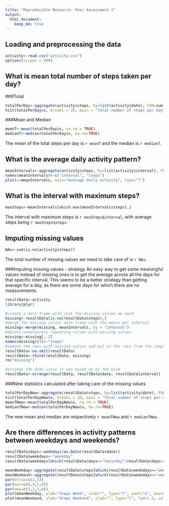 ```yaml
---
title: "Reproducible Research: Peer Assessment 1"
output: 
  html_document:
    keep_md: true
---
```



## Loading and preprocessing the data
```r
activity<-read.csv("activity.csv")
options(scipen = 999)
```


## What is mean total number of steps taken per day?
###Total
```r
totalPerDay<-aggregate(activity$steps, by=list(activity$date), FUN=sum, na.rm=TRUE)
hist(totalPerDay$x, breaks = 20, main = "Total number of steps per day", xlab = "Number of steps")
```

###Mean and Median

```r
meanT<-mean(totalPerDay$x, na.rm = TRUE)
medianT<-median(totalPerDay$x, na.rm=TRUE)
```
The mean of the total steps per day is `r meanT` and the median is `r medianT`.

## What is the average daily activity pattern?
```r
meanIntervals<-aggregate(activity$steps, by=list(activity$interval), FUN=mean, na.rm=TRUE)
names(meanIntervals)<-c("interval", "steps")
plot(x=meanIntervals, main="Average daily activity", type="l")
```

## What is the interval with maximum steps?
```r
maxSteps<-meanIntervals[which.max(meanIntervals$steps),]
```
The interval with maximum steps is `r maxSteps$interval`, with average steps being `r maxSteps$steps`

## Imputing missing values
```r
NAs<-sum(is.na(activity$steps))
```
The total number of missing values we need to take care of is `r NAs`.

###Imputing missing values - strategy
An easy way to get some meaningful values instead of missing ones is to get the average across all the days for that specific interval. This seems to be a better strategy than getting average for a day, as there are some days for which there are no measurements. 
```r
resultData<-activity
library(plyr)

#create a data frame with just the missing values we need
missing<-resultData[is.na(resultData$steps),]
#merge the missing values data frame with the means per interval
missing<-merge(missing, meanIntervals, by = "interval")
#delete unnecessary repeating column with missing values
missing<-missing[,-2]
names(missing)[3]<-"steps"
#remove the rows with missing values and put in the rows from the completed data frame
resultData<-na.omit(resultData)
resultData<-rbind(resultData, missing)
rm("missing")

#arrange the date since it was mixed up by the bind
resultData<-arrange(resultData, resultData$date, resultData$interval)
```

###New statistics calculated after taking care of the missing values

```r
totalPerDayNew<-aggregate(resultData$steps, by=list(activity$date), FUN=sum)
hist(totalPerDayNew$x, breaks = 20, main = "Total number of steps per day", xlab = "Number of steps")
meanTNew<-mean(totalPerDayNew$x, na.rm = TRUE)
medianTNew<-median(totalPerDayNew$x, na.rm=TRUE)
```
The new mean and median are respectively `r meanTNew` and `r medianTNew`.


## Are there differences in activity patterns between weekdays and weekends?

```r
resultData$days<-weekdays(as.Date(resultData$date))
resultData$weekdays<-"weekday"
resultData$weekdays[which(resultData$days=="Saturday"|resultData$days=="Sunday")]<-"weekend"
```

```r
meanWeekday<-aggregate(resultData$steps[which(resultData$weekdays=="weekday")], by=list(resultData$interval[which(resultData$weekdays=="weekday")]), FUN=mean)
meanWeekend<-aggregate(resultData$steps[which(resultData$weekdays=="weekend")], by=list(resultData$interval[which(resultData$weekdays=="weekend")]), FUN=mean)
par(mfrow=c(2,1))
par(mar=c(0,4,1,0))
par(oma=c(2,2,2,0))
plot(meanWeekday, ylab="Steps Week", xlab="", type="l", xaxt="n", main="Activity during the week and the weekend", lwd=1.5, col="darkgreen")
plot(meanWeekend, ylab="Steps Weekend", xlab="", type="l", lwd=1.5, col="darkblue")
```

